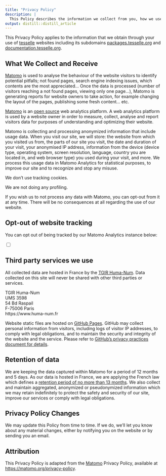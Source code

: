 ```yaml
---
title: "Privacy Policy"
description: |
  This Policy describes the information we collect from you, how we use that information and our legal basis for doing so. It also covers whether and how that information may be shared and your rights and choices regarding the information you provide to us.
output: distill::distill_article
---
```


This Privacy Policy applies to the information that we obtain through your use of [tesselle](https://www.tesselle.org) websites including its subdomains [packages.tesselle.org](https://packages.tesselle.org) and [documentation.tesselle.org](https://documentation.tesselle.org).

## What We Collect and Receive

[Matomo](https://matomo.org) is used to analyse the behaviour of the website visitors to identify potential pitfalls; not found pages, search engine indexing issues, which contents are the most appreciated... Once the data is processed (number of visitors reaching a not found pages, viewing only one page...), Matomo is generating reports for website owners to take action, for example changing the layout of the pages, publishing some fresh content... etc.

<aside>
[Matomo](https://matomo.org) is an [open source](https://en.wikipedia.org/wiki/Open-source_software) web analytics platform. A web analytics platform is used by a website owner in order to measure, collect, analyse and report visitors data for purposes of understanding and optimizing their website.
</aside>

Matomo is collecting and processing anonymized information that include usage data. When you visit our site, we will store: the website from which you visited us from, the parts of our site you visit, the date and duration of your visit, your anonymised IP address, information from the device (device type, operating system, screen resolution, language, country you are located in, and web browser type) you used during your visit, and more. We process this usage data in Matomo Analytics for statistical purposes, to improve our site and to recognize and stop any misuse.

We don't use tracking cookies.

We are not doing any profiling.

If you wish us to not process any data with Matomo, you can opt-out from it at any time. There will be no consequences at all regarding the use of our website.

## Opt-out of website tracking

You can opt out of being tracked by our Matomo Analytics instance below:

<div id="optout-form">
  <p>
    <input type="checkbox" id="optout" />
    <label for="optout"><strong></strong></label>
  </p>
</div>
<script>
document.addEventListener("DOMContentLoaded", function(event) {
  function setOptOutText(element) {
    _paq.push([function() {
      element.checked = !this.isUserOptedOut();
      document.querySelector('label[for=optout] strong').innerText = this.isUserOptedOut()
        ? 'You are currently opted out. Click here to opt in.'
        : 'You are currently opted in. Click here to opt out.';
    }]);
  }

  var optOut = document.getElementById("optout");
  optOut.addEventListener("click", function() {
    if (this.checked) {
      _paq.push(['forgetUserOptOut']);
    } else {
      _paq.push(['optUserOut']);
    }
    setOptOutText(optOut);
  });
  setOptOutText(optOut);
});
</script>

## Third party services we use

All collected data are hosted in France by the [TGIR Huma-Num](https://www.huma-num.fr). Data collected on this site will never be shared with other third parties or services.

<aside>
TGIR Huma-Num<br>
UMS 3598<br>
54 Bd Raspail<br>
F-75006 Paris<br>
https://www.huma-num.fr<br>
</aside>

Website static files are hosted on [GitHub Pages](https://docs.github.com/en/pages). GitHub may collect personal information from visitors, including logs of visitor IP addresses, to comply with legal obligations, and to maintain the security and integrity of the website and the service. Please refer to [GitHub's privacy practices document for details](https://docs.github.com/en/github/site-policy/global-privacy-practices).

## Retention of data

We are keeping the data captured within Matomo for a period of 12 months and 5 days. As our data is hosted in France, we are applying the French law which defines a [retention period of no more than 13 months](https://www.cnil.fr/fr/cookies-traceurs-que-dit-la-loi). We also collect and maintain aggregated, anonymized or pseudonymized information which we may retain indefinitely to protect the safety and security of our site, improve our services or comply with legal obligations.

## Privacy Policy Changes

We may update this Policy from time to time. If we do, we'll let you know about any material changes, either by notifying you on the website or by sending you an email. 

## Attribution {.appendix}

This Privacy Policy is adapted from the [Matomo](https://matomo.org) Privacy Policy, available at [https://matomo.org/privacy-policy](https://matomo.org/privacy-policy).

